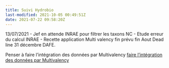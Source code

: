 ```yaml
---
title: Suivi Hydrobio
last-modified: 2021-10-05 00:49:51Z
date: 2021-07-22 09:58:20Z
---
```




13/07/2021 
- Jef en attende INRAE pour filtrer les taxons NC
- Etude erreur du calcul INRAE
- Recette application Multi valency
fin prévu fin Aout
Dead line  31 décembre DAFE.

Penser à faire l'intégration des données par Multivalency 
[faire l'intégration des données par Multivalency](:/08b8b370f83d4e68851c3c3a32cbf6d4)